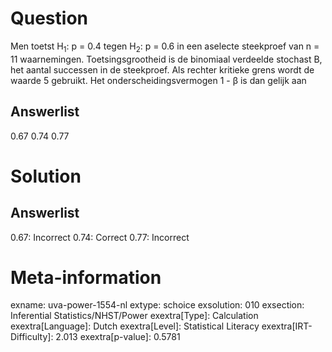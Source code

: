 Question
========

Men toetst H~1~: p = 0.4 tegen H~2~: p = 0.6 in een aselecte steekproef
van n = 11 waarnemingen. Toetsingsgrootheid is de binomiaal verdeelde
stochast B, het aantal successen in de steekproef. Als rechter kritieke
grens wordt de waarde 5 gebruikt. Het onderscheidingsvermogen 1 - β is
dan gelijk aan

Answerlist
----------

0.67
0.74
0.77

Solution
========

Answerlist
----------

0.67: Incorrect
0.74: Correct
0.77: Incorrect

Meta-information
================
exname: uva-power-1554-nl
extype: schoice
exsolution: 010
exsection: Inferential Statistics/NHST/Power
exextra[Type]: Calculation
exextra[Language]: Dutch
exextra[Level]: Statistical Literacy
exextra[IRT-Difficulty]: 2.013
exextra[p-value]: 0.5781
